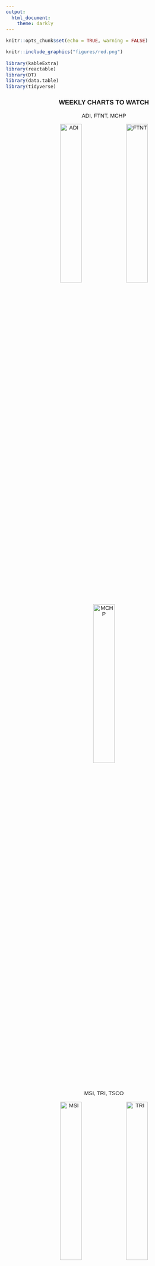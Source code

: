 ---
output: 
  html_document:
    theme: darkly
---

<style type="text/css">
body{
  font-size: 11pt;
  font-family: Arial
}
.box {
  height: auto;
  width: 30%;
  background-color: hsl(233, 9%, 19%);
  color: hsl(233, 9%, 87%);
  padding: 10px;
  border: solid 1px black;
  border-radius: 10px;
}
img[src$="#round"] {
  margin: 0px;
  border-radius: 5px;
}
</style>


```{r setup, include=FALSE}
knitr::opts_chunk$set(echo = TRUE, warning = FALSE)
```

```{r STEM Model, echo=FALSE, out.width="11.5%", fig.cap="Stock Feedback", fig.align='right'}
knitr::include_graphics("figures/red.png")
```

```{r Library, include = FALSE}
library(kableExtra)
library(reactable)
library(DT)
library(data.table)
library(tidyverse)
```
<center>

### WEEKLY CHARTS TO WATCH

<center>ADI, FTNT, MCHP </center>
[![ADI](figures/focus/ADI-weekly-focus.png#round){.img-thumbnail width=33%}](figures/focus/ADI-weekly-focus.png#round)
[![FTNT](figures/focus/FTNT-weekly-focus.png#round){.img-thumbnail width=33%}](figures/focus/FTNT-weekly-focus.png#round)
[![MCHP](figures/focus/MCHP-weekly-focus.png#round){.img-thumbnail width=33%}](figures/focus/MCHP-weekly-focus.png#round)

<center>MSI, TRI, TSCO</center>
[![MSI](figures/focus/MSI-weekly-focus.png#round){.img-thumbnail width=33%}](figures/focus/MSI-weekly-focus.png#round)
[![TRI](figures/focus/TRI-weekly-focus.png#round){.img-thumbnail width=33%}](figures/focus/TRI-weekly-focus.png#round)
[![TSCO](figures/focus/TSCO-weekly-focus.png#round){.img-thumbnail width=33%}](figures/focus/TSCO-weekly-focus.png#round)

***

![](figures\Minervini-Tweet4.jpg#round){width=33%}
![](figures\Marder-Tweet2.jpg#round){width=33%}
![](figures\Minervini-Tweet2.jpg#round){width=33%}

![](figures\Minervini-Tweet1.jpg#round){width=33%}
![](figures\Marder-Tweet1.jpg#round){width=33%}
![](figures\Trader.jpg#round){width=33%}

<br>

### STOCK FEEDBACK MODEL

![green](figures/green.png){width=21%}![orange](figures/orange.png){width=21%}![red](figures/red.png){width=19%}
</center>
<br>

<font color="green">GREEN</font>=Breakouts are working well, holding stops and following through - consider aggressive trading.

<font color="orange">ORANGE</font>=Market is selective and/or highly rotational. Reversals, squats, and pivot failures more likely - can trade but exercise caution.

<font color="red">RED</font>=Breakouts are not working well, risk is high - maximum caution advised!
